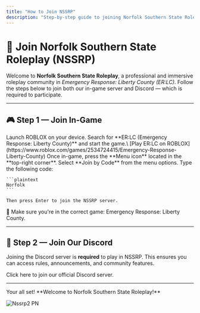```yaml
---
title: "How to Join NSSRP"
description: "Step-by-step guide to joining Norfolk Southern State Roleplay."
---
```


# 🚨 Join Norfolk Southern State Roleplay (NSSRP)

Welcome to **Norfolk Southern State Roleplay**, a professional and immersive roleplay community in _Emergency Response: Liberty County (ER:LC)_. Follow the steps below to join both our in-game server and Discord — which is required to participate.

---

## 🎮 Step 1 — Join In-Game

<Steps>
  <Step title="Open ROBLOX">
    Launch ROBLOX on your device.
  </Step>
  <Step title="Search and Launch ER:LC">
    Search for **ER:LC (Emergency Response: Liberty County)** and start the game.\
    [Play ER:LC on ROBLOX](https://www.roblox.com/games/2534724415/Emergency-Response-Liberty-County)
  </Step>
  <Step title="Open the Menu">
    Once in-game, press the **Menu icon** located in the **top-right corner**.
  </Step>
  <Step title="Join by Code">
    Select **Join by Code** from the menu options.
  </Step>
  <Step title="Enter Server Code">
    Type the following code:

    ```plaintext
    Norfolk
    ```

    Then press Enter to join the NSSRP server.
  </Step>
</Steps>

📝 Make sure you're in the correct game: Emergency Response: Liberty County.

---

## 💬 Step 2 — Join Our Discord

Joining the Discord server is **required** to play in NSSRP.
This ensures you can access rules, announcements, and community features.

<Card title="Join the NSSRP Discord" icon="discord" href="https://discord.gg/YOUR_INVITE" cta="Click here to join the community!">
  Click here to join our official Discord server.
</Card>

---

<Check>
  Your all set! **Welcome to Norfolk Southern State Roleplay!**
</Check>


![Nssrp2 PN](/images/nssrp2.PNG)
